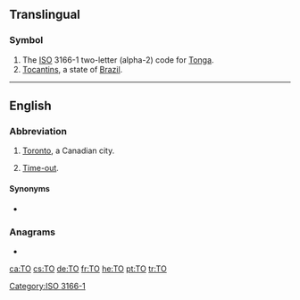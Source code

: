 {{also|Appendix:Variations of "to"}}
==Translingual==

===Symbol===
{{head|mul|symbol}}
# The [[ISO]] 3166-1 two-letter (alpha-2) code for [[Tonga]].
# [[Tocantins]], a state of [[Brazil]].

[[Category:ISO 3166-1]]

----

==English==

===Abbreviation===
{{rfc-header|Abbreviation}}
{{head|en|abbreviation}}

# {{label|en|informal}} [[Toronto]], a Canadian city.
# {{label|en|sports}} [[time-out|Time-out]].

====Synonyms====
* {{l|en|T.O.}}

===Anagrams===
* {{l|en|OT}}

[[ca:TO]]
[[cs:TO]]
[[de:TO]]
[[fr:TO]]
[[he:TO]]
[[pt:TO]]
[[tr:TO]]